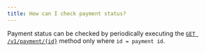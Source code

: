 ```yaml
---
title: How can I check payment status?
---
```


Payment status can be checked by periodically executing the 
[`GET /v1/payment/{id}`](/api-reference/endpoint/v1-payment-id) method only where `id = payment id`.
